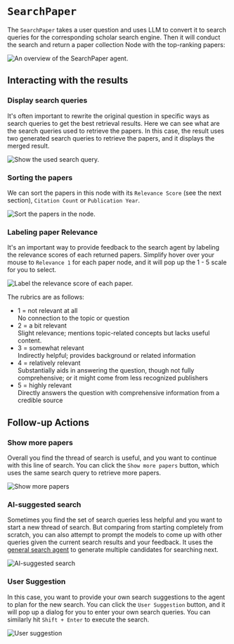 
# `SearchPaper` 

The `SearchPaper` takes a user question and uses LLM to convert it to search queries for the corresponding scholar search engine. Then it will conduct the search and return a paper collection Node with the top-ranking papers:

![An overview of the SearchPaper agent.](./search_paper.png)

## Interacting with the results

### Display search queries

It's often important to rewrite the original question in specific ways as search queries to get the best retrieval results. Here we can see what are the search queries used to retrieve the papers. In this case, the result uses two generated search queries to retrieve the papers, and it displays the merged result. 

![Show the used search query.](./search_paper_node1.png)    

### Sorting the papers 

We can sort the papers in this node with its `Relevance Score` (see the next section), `Citation Count` or `Publication Year`.

![Sort the papers in the node.](./search_paper_node2.png)

### Labeling paper Relevance

It's an important way to provide feedback to the search agent by labeling the relevance scores of each returned papers. Simplify hover over your mouse to `Relevance 1` for each paper node, and it will pop up the 1 - 5 scale for you to select.

![Label the relevance score of each paper.](./search_paper_node3.png)

The rubrics are as follows:

- 1 = not relevant at all  <br/>
      No connection to the topic or question
- 2 = a bit relevant <br/>
      Slight relevance; mentions topic-related concepts but lacks useful content.
- 3 = somewhat relevant<br/>
       Indirectly helpful; provides background or related information
- 4 = relatively relevant<br/>
       Substantially aids in answering the question, though not fully comprehensive; or it might come from less recognized publishers
- 5 = highly relevant<br/>
       Directly answers the question with comprehensive information from a credible source

## Follow-up Actions 

### Show more papers 

Overall you find the thread of search is useful, and you want to continue with this line of search. You can click the `Show more papers` button, which uses the same search query to retrieve more papers.

![Show more papers](./search_paper_followup1.png)

### AI-suggested search 

Sometimes you find the set of search queries less helpful and you want to start a new thread of search. But comparing from starting completely from scratch, you can also attempt to prompt the models to come up with other queries given the current search results and your feedback. It uses the [general search agent](./search) to generate multiple candidates for searching next.  

![AI-suggested search](./search_paper_followup2.png)

### User Suggestion

In this case, you want to provide your own search suggestions to the agent to plan for the new search. You can click the `User Suggestion` button, and it will pop up a dialog for you to enter your own search queries. You can similarly hit `Shift + Enter` to execute the search.

![User suggestion](./search_paper_followup3.png)